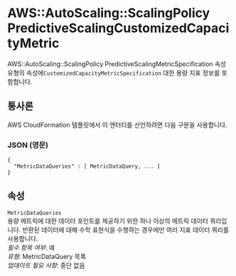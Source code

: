 # AWS::AutoScaling::ScalingPolicy PredictiveScalingCustomizedCapacityMetric

AWS::AutoScaling::ScalingPolicy PredictiveScalingMetricSpecification 속성 유형의 속성에`CustomizedCapacityMetricSpecification` 대한 용량 지표 정보를 포함합니다.

## 통사론

AWS CloudFormation 템플릿에서 이 엔터티를 선언하려면 다음 구문을 사용합니다.

### JSON (영문)

```
{
  "MetricDataQueries" : [ MetricDataQuery, ... ]
}
```

## 속성

`MetricDataQueries`  
용량 메트릭에 대한 데이터 포인트를 제공하기 위한 하나 이상의 메트릭 데이터 쿼리입니다. 반환된 데이터에 대해 수학 표현식을 수행하는 경우에만 여러 지표 데이터 쿼리를 사용합니다.  
_필수 항목 여부_: 예  
_유형_: MetricDataQuery 목록  
_업데이트 필요 사항_: 중단 없음
